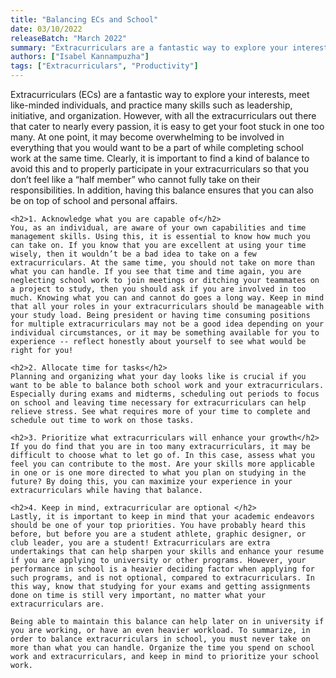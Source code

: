 ```yaml
---
title: "Balancing ECs and School"
date: 03/10/2022
releaseBatch: "March 2022"
summary: "Extracurriculars are a fantastic way to explore your interests, meet like-minded individuals, and practice many skills - but how do you balance them with schools?"
authors: ["Isabel Kannampuzha"]
tags: ["Extracurriculars", "Productivity"]
---
```

<div>
    Extracurriculars (ECs)  are a fantastic way to explore your interests, meet like-minded individuals, and practice many skills such as leadership, initiative, and organization. However, with all the extracurriculars out there that cater to nearly every passion, it is easy to get your foot stuck in one too many. At one point, it may become overwhelming to be involved in everything that you would want to be a part of while completing school work at the same time. Clearly, it is important to find a kind of balance to avoid this and to properly participate in your extracurriculars so that you don’t feel like a “half member” who cannot fully take on their responsibilities. In addition, having this balance ensures that you can also be on top of school and personal affairs. 

    <h2>1. Acknowledge what you are capable of</h2>
    You, as an individual, are aware of your own capabilities and time management skills. Using this, it is essential to know how much you can take on. If you know that you are excellent at using your time wisely, then it wouldn’t be a bad idea to take on a few extracurriculars. At the same time, you should not take on more than what you can handle. If you see that time and time again, you are neglecting school work to join meetings or ditching your teammates on a project to study, then you should ask if you are involved in too much. Knowing what you can and cannot do goes a long way. Keep in mind that all your roles in your extracurriculars should be manageable with your study load. Being president or having time consuming positions for multiple extracurriculars may not be a good idea depending on your individual circumstances, or it may be something available for you to experience -- reflect honestly about yourself to see what would be right for you!

    <h2>2. Allocate time for tasks</h2>
    Planning and organizing what your day looks like is crucial if you want to be able to balance both school work and your extracurriculars. Especially during exams and midterms, scheduling out periods to focus on school and leaving time necessary for extracurriculars can help relieve stress. See what requires more of your time to complete and schedule out time to work on those tasks. 

    <h2>3. Prioritize what extracurriculars will enhance your growth</h2>
    If you do find that you are in too many extracurriculars, it may be difficult to choose what to let go of. In this case, assess what you feel you can contribute to the most. Are your skills more applicable in one or is one more directed to what you plan on studying in the future? By doing this, you can maximize your experience in your extracurriculars while having that balance. 

    <h2>4. Keep in mind, extracurricular are optional </h2>
    Lastly, it is important to keep in mind that your academic endeavors should be one of your top priorities. You have probably heard this before, but before you are a student athlete, graphic designer, or club leader, you are a student! Extracurriculars are extra undertakings that can help sharpen your skills and enhance your resume if you are applying to university or other programs. However, your performance in school is a heavier deciding factor when applying for such programs, and is not optional, compared to extracurriculars. In this way, know that studying for your exams and getting assignments done on time is still very important, no matter what your extracurriculars are. 

    Being able to maintain this balance can help later on in university if you are working, or have an even heavier workload. To summarize, in order to balance extracurriculars in school, you must never take on more than what you can handle. Organize the time you spend on school work and extracurriculars, and keep in mind to prioritize your school work. 
</div>
